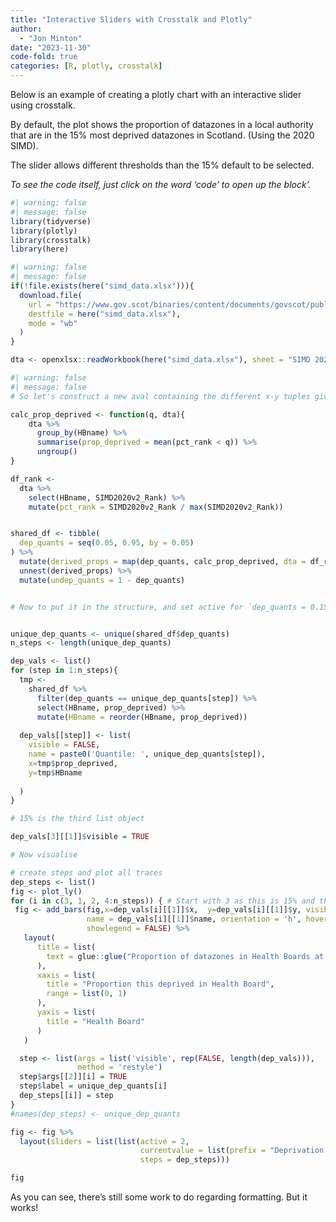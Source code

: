 ```yaml
---
title: "Interactive Sliders with Crosstalk and Plotly"
author: 
  - "Jon Minton"
date: "2023-11-30"
code-fold: true
categories: [R, plotly, crosstalk]
---
```


Below is an example of creating a plotly chart with an interactive slider using crosstalk.

By default, the plot shows the proportion of datazones in a local authority that are in the 15% most deprived datazones in Scotland. (Using the 2020 SIMD). 

The slider allows different thresholds than the 15% default to be selected. 

*To see the code itself, just click on the word 'code' to open up the block'.*

```r
#| warning: false
#| message: false
library(tidyverse)
library(plotly)
library(crosstalk)
library(here)
```

```r
#| warning: false
#| message: false
if(!file.exists(here("simd_data.xlsx"))){
  download.file(
    url = "https://www.gov.scot/binaries/content/documents/govscot/publications/statistics/2020/01/scottish-index-of-multiple-deprivation-2020-data-zone-look-up-file/documents/scottish-index-of-multiple-deprivation-data-zone-look-up/scottish-index-of-multiple-deprivation-data-zone-look-up/govscot%3Adocument/SIMD%2B2020v2%2B-%2Bdatazone%2Blookup.xlsx",
    destfile = here("simd_data.xlsx"),
    mode = "wb"
  )
}

dta <- openxlsx::readWorkbook(here("simd_data.xlsx"), sheet = "SIMD 2020v2 DZ lookup data")

```


```r
#| warning: false
#| message: false
# So let's construct a new aval containing the different x-y tuples given the threshold selected

calc_prop_deprived <- function(q, dta){
    dta %>% 
      group_by(HBname) %>% 
      summarise(prop_deprived = mean(pct_rank < q)) %>% 
      ungroup()
}

df_rank <- 
  dta %>% 
    select(HBname, SIMD2020v2_Rank) %>% 
    mutate(pct_rank = SIMD2020v2_Rank / max(SIMD2020v2_Rank))


shared_df <- tibble(
  dep_quants = seq(0.05, 0.95, by = 0.05)
) %>% 
  mutate(derived_props = map(dep_quants, calc_prop_deprived, dta = df_rank)) %>% 
  unnest(derived_props) %>% 
  mutate(undep_quants = 1 - dep_quants) 


# Now to put it in the structure, and set active for `dep_quants = 0.15`


unique_dep_quants <- unique(shared_df$dep_quants)
n_steps <- length(unique_dep_quants)

dep_vals <- list()
for (step in 1:n_steps){
  tmp <- 
    shared_df %>% 
      filter(dep_quants == unique_dep_quants[step]) %>% 
      select(HBname, prop_deprived) %>% 
      mutate(HBname = reorder(HBname, prop_deprived))
  
  dep_vals[[step]] <- list(
    visible = FALSE,
    name = paste0('Quantile: ', unique_dep_quants[step]),
    x=tmp$prop_deprived,
    y=tmp$HBname
    
  ) 
}

# 15% is the third list object 

dep_vals[3][[1]]$visible = TRUE

# Now visualise 

# create steps and plot all traces
dep_steps <- list()
fig <- plot_ly() 
for (i in c(3, 1, 2, 4:n_steps)) { # Start with 3 as this is 15% and this should determine the default HB order 
 fig <- add_bars(fig,x=dep_vals[i][[1]]$x,  y=dep_vals[i][[1]]$y, visible = dep_vals[i][[1]]$visible, 
                 name = dep_vals[i][[1]]$name, orientation = 'h', hoverinfo = 'x+y', color = I("gray"),
                 showlegend = FALSE) %>% 
   layout(
      title = list(
        text = glue::glue("Proportion of datazones in Health Boards at least this deprived")
      ),
      xaxis = list(
        title = "Proportion this deprived in Health Board",
        range = list(0, 1)
      ),
      yaxis = list(
        title = "Health Board"
      )
   )

  step <- list(args = list('visible', rep(FALSE, length(dep_vals))),
               method = 'restyle')
  step$args[[2]][i] = TRUE  
  step$label = unique_dep_quants[i]
  dep_steps[[i]] = step 
}  
#names(dep_steps) <- unique_dep_quants

fig <- fig %>%
  layout(sliders = list(list(active = 2,
                             currentvalue = list(prefix = "Deprivation: "),
                             steps = dep_steps)))

fig

```

As you can see, there's still some work to do regarding formatting. But it works! 

